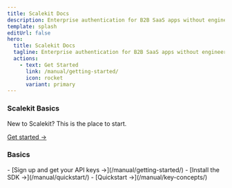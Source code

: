 ```yaml
---
title: Scalekit Docs
description: Enterprise authentication for B2B SaaS apps without engineering overhead
template: splash
editUrl: false
hero:
  title: Scalekit Docs
  tagline: Enterprise authentication for B2B SaaS apps without engineering overhead
  actions:
    - text: Get Started
      link: /manual/getting-started/
      icon: rocket
      variant: primary
---
```




<CardGrid>

<div>

<h3>Scalekit Basics</h3>

<p>

New to Scalekit? This is the place to start.

[Get started &rarr;](/manual/getting-started/)

</p>


</div>

<div>

<h3>Basics</h3>

<SimpleList>
  - [Sign up and get your API keys &rarr;](/manual/getting-started/)
  - [Install the SDK &rarr;](/manual/quickstart/)
  - [Quickstart &rarr;](/manual/key-concepts/)
</SimpleList>


</div>

</CardGrid>
